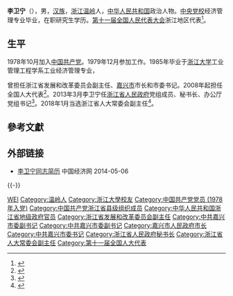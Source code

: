 '''李卫宁'''（{{bd|1959年|10月|}}），男，[[汉族|汉族]]，[[浙江|浙江]][[温岭|温岭]]人，[[中华人民共和国|中华人民共和国]]政治人物。[[中央党校|中央党校]]经济管理专业毕业，在职研究生学历。[[第十一届全国人民代表大会|第十一届全国人民代表大会]]浙江地区代表<ref>{{cite web|author=新华网|title=第十一届全国人大代表|url=http://news.xinhuanet.com/ziliao/2008-03/03/content_7708230.htm?node=36628|publisher=新华网|accessdate=2014-01-07|archive-date=2014-01-10|archive-url=https://web.archive.org/web/20140110211415/http://news.xinhuanet.com/ziliao/2008-03/03/content_7708230.htm?node=36628|dead-url=no}}</ref>。

== 生平 ==
1978年10月加入[[中国共产党|中国共产党]]。1979年12月参加工作。1985年毕业于[[浙江大学|浙江大学]]工业管理工程学系工业经济管理专业，

曾担任浙江省发展和改革委员会副主任、[[嘉兴市|嘉兴市]]市长和市委书记。2008年起担任全国人大代表<ref>{{cite news|title=全国人大代表信息-李卫宁|url= http://210.82.31.1:8084/delegate/viewDelegate.action?dbid=110884|accessdate=2013-04-05|newspaper=全国人大网|archive-url=https://web.archive.org/web/20140326105048/http://www.npc.gov.cn/delegate/viewDelegate.action?dbid=110884|archive-date=2014-03-26|dead-url=yes}}</ref>。2013年3月李卫宁任[[浙江省人民政府|浙江省人民政府]]党组成员、秘书长、办公厅党组书记<ref>{{cite web|accessdate=2014-06-05|url=http://www.ce.cn/xwzx/gnsz/gdxw/201303/28/t20130328_24242020.shtml|title=李卫宁任浙江省人民政府秘书长|publisher=中国经济网|archive-url=https://web.archive.org/web/20150706131458/http://www.ce.cn/xwzx/gnsz/gdxw/201303/28/t20130328_24242020.shtml|archive-date=2015-07-06|dead-url=yes}}</ref>。2018年1月当选浙江省人大常委会副主任<ref>{{cite web|accessdate=2018-01-31|url=http://www.xinhuanet.com/politics/2018-01/30/c_1122341919.htm|title=车俊当选浙江省人大常委会主任 袁家军当选浙江省省长|publisher=[[新华网|新华网]]|archive-date=2018-01-31|archive-url=https://web.archive.org/web/20180131140920/http://www.xinhuanet.com/politics/2018-01/30/c_1122341919.htm|dead-url=no}}</ref>。

== 參考文獻 ==
{{reflist}}

== 外部链接 ==
* [http://district.ce.cn/newarea/sddy/201303/13/t20130313_766502.shtml 李卫宁同志简历] {{Wayback|url=http://district.ce.cn/newarea/sddy/201303/13/t20130313_766502.shtml |date=20190604201203 }} 中国经济网 2014-05-06

{{-}}
{{start box}}
{{s-ppo|cpc}}
{{s-before|[[陈德荣_(中共官员)|陈德荣]]}}
{{s-title|[[中国共产党嘉兴市委员会|中国共产党嘉兴市委员会]]书记|2010年12月－2013年3月}}
{{s-after|[[鲁俊_(1968年)|鲁俊]]}}
{{s-gov|prc}}
{{s-before|[[张鸿铭|张鸿铭]]}}
{{s-title|[[浙江省人民政府|浙江省人民政府]]秘书长|2013年3月－2018年3月}}
{{s-after|[[陈新_(1970年)|陈新]]}}
{{s-before|[[陈德荣_(中共官员)|陈德荣]]}}
{{s-title|[[嘉兴市人民政府|嘉兴市人民政府]]市长|2007年9月－2010年12月}}
{{s-after|[[鲁俊_(1968年)|鲁俊]]}}
{{end box}}
{{浙江省领导人}}

{{Authority control}}
{{DEFAULTSORT:Li李}}
[[Category:李姓|WEI]]
[[Category:温岭人|Category:温岭人]]
[[Category:浙江大學校友|Category:浙江大學校友]]
[[Category:中国共产党党员_(1978年入党)|Category:中国共产党党员 (1978年入党)]]
[[Category:中国共产党浙江省县级组织成员|Category:中国共产党浙江省县级组织成员]]
[[Category:中华人民共和国浙江省地级政府官员|Category:中华人民共和国浙江省地级政府官员]]
[[Category:浙江省发展和改革委员会副主任|Category:浙江省发展和改革委员会副主任]]
[[Category:中共嘉兴市委副书记|Category:中共嘉兴市委副书记]]
[[Category:中共嘉兴市委副书记|Category:中共嘉兴市委副书记]]
[[Category:嘉兴市人民政府市长|Category:嘉兴市人民政府市长]]
[[Category:中共嘉兴市委书记|Category:中共嘉兴市委书记]]
[[Category:浙江省人民政府秘书长|Category:浙江省人民政府秘书长]]
[[Category:浙江省人大常委会副主任|Category:浙江省人大常委会副主任]]
[[Category:第十一届全国人大代表|Category:第十一届全国人大代表]]